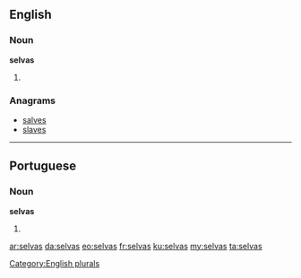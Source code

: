 ==English==

===Noun===
'''selvas'''

# {{plural of|selva}}

===Anagrams===
* [[salves#English|salves]]
* [[slaves#English|slaves]]

[[Category:English plurals]]

----

==Portuguese==

===Noun===
'''selvas''' {{f}}

# {{plural of|selva|lang=pt}}

[[ar:selvas]]
[[da:selvas]]
[[eo:selvas]]
[[fr:selvas]]
[[ku:selvas]]
[[my:selvas]]
[[ta:selvas]]